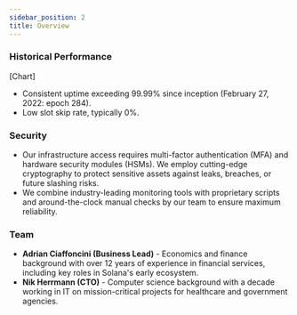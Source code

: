 ```yaml
---
sidebar_position: 2
title: Overview
---
```


### Historical Performance

[Chart]
* Consistent uptime exceeding 99.99% since inception (February 27, 2022: epoch 284).
* Low slot skip rate, typically 0%.

### Security

* Our infrastructure access requires multi-factor authentication (MFA) and hardware security modules (HSMs). We employ cutting-edge cryptography to protect sensitive assets against leaks, breaches, or future slashing risks.
* We combine industry-leading monitoring tools with proprietary scripts and around-the-clock manual checks by our team to ensure maximum reliability.

### Team

* **Adrian Ciaffoncini (Business Lead)** - Economics and finance background with over 12 years of experience in financial services, including key roles in Solana's early ecosystem.
* **Nik Herrmann (CTO)** - Computer science background with a decade working in IT on mission-critical projects for healthcare and government agencies.